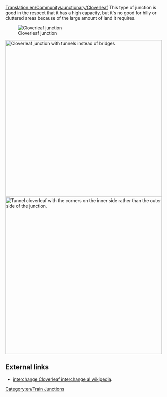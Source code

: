 [[Translation:en/Community/Junctionary/Cloverleaf]]
{{en/junctionsmenu}}
This type of junction is good in the respect that it has a high capacity, but it's no good for hilly or cluttered areas because of the large amount of land it requires.

[[File:en/Cloverleaf.png|none|frame|Cloverleaf junction]]

{{en/Junction Criteria|Cheap|1|0|1|1|0|0|0|1|0|1|1|0|Broken down trains only affect the one track and left turns.|
*Can handle 4+ trains at a time.
*Takes up a large amount of space when built without sharp corners.
*Make the loop and diagonal branches longer than your trains, so the main line is not blocked by a waiting train.
*Use tunnels if the bridges slow down your trains.
*If necessary, upgrade to an [[en/Over Under Junction|Over-Under junction]].
*Area: 10 x 10

*To be able to fully store a 12 length (6 grid spaces) train in each left turn movement, use a length of 2 for each side of the cloverleaf and start the cloverleaf 3 spaces away from the center intersection
*In general, the storage space of each cloverleaf is 7*n for a size n cloverleaf, where n is the length of each side in the leaf (start size n cloverleaf at 2*n-1 spaces away from the center intersection)
}}
[[File:en/Cloverleaf with tunnels.png|none|thumb|500px|Cloverleaf junction with tunnels instead of bridges]]
[[File:en/Cloverleaf inward corners.png|none|thumb|500px|Tunnel cloverleaf with the corners on the inner side rather than the outer side of the junction.]]

==External links==
*[https://www.wikipedia.org/wiki/Cloverleaf interchange Cloverleaf interchange al wikipedia].

[[Category:en/Train Junctions]]